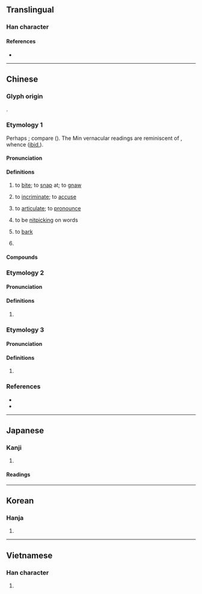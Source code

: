 {{also|齩|𫜪}}
{{character info}}
==Translingual==

===Han character===
{{Han char|rn=30|rad=口|as=06|sn=9|four=60048|canj=RYCK|ids=⿰口交}}

====References====
* {{Han ref|kx=0186.160|dkj=03543|dj=0406.010|hdz=10621.020|uh=54AC|ud=21676|bh=AB72|bd=43890}}

----

==Chinese==

===Glyph origin===
{{Han etym}}
{{Han compound|口|交|ls=psc|c1=s|t1=mouth|c2=p}}.

===Etymology 1===
{{zh-forms|alt=齩}}
Perhaps {{cog|sit}}; compare {{cog|cdm|ङेव्‍ह्‌सा||to nibble|tr=ŋewh-}} ({{zh-ref|Schuessler, 2007}}). The Min vernacular readings are reminiscent of {{cog|tai-pro|*giəwꟲ||to chew}}, whence {{cog|th|เคี้ยว}} ([[ibid.]]).

====Pronunciation====
{{zh-pron
|m=yǎo
|m-s=ngao3
|c=ngaau5
|c-t=ngau2
|h=pfs=ngâu;gd=ngau1
|md=gâ/ngāu
|md_note=gâ - vernacular; ngāu - literary
|mn=xm,zz,tw,sg:kā/qz:kǎ/xm,zz,tw:ngáu/qz:gáu
|mn_note=kā/kǎ - vernacular; ngáu/gáu - literary
|mn-t=ga6
|w=3ngau
|mc=
|oc=2
|ma=zh-yao.ogg
|cat=v,n
}}

====Definitions====
{{zh-hanzi}}

# to [[bite]]; to [[snap]] at; to [[gnaw]]
#: {{zh-x|一 條 狗 咬 了 他 的 腿。|A dog '''snapped at''' his leg.}}
#: {{zh-x|他 被 響尾蛇 咬 過。|He had been '''bitten''' by a rattlesnake.}}
# to [[incriminate]]; to [[accuse]]
#: {{zh-x|他 站 在 被告 席 上，什麼 都 招認，什麼 人 都 '''咬'''。|He was in the public dock, confessing everything, '''implicating''' everybody.}}
# to [[articulate]]; to [[pronounce]]
#: {{zh-x|這 個 字 他 咬 得 很 准.|He can '''pronounce''' this word correctly.}}
# to be [[nitpicking]] on words
#: {{zh-x|別 老 咬 住 我 那 句 話 不 放|Don't keep nagging me about that remark of mine.}}
# {{lb|zh|of [[dog]]}} to [[bark]]
# {{lb|zh|neologism|slang|euphemism}} {{zh-alt-form|口交|[[oral sex]]; to perform oral sex on}}

====Compounds====
{{zh-der|一口咬死|咬牙切齒|咬舌子|咬舌頭|弄狗相咬|咬舌根|咬嘴|咬破|咬薑呷醋|嚼咬人|怒目咬牙|咬定|一口咬定|咬舌|咬秋|咬定牙關|咬合不正|咬人貓|咬頭|咬釘嚼鐵|咬斷鐵|咬字兒|咬春|咬人狗|咬菜根|咬舌兒|咬耳仔|咬耳朵|咬群|咬牙|咬手|咬定牙根|咬字眼兒|咬嚼|咬合|咬住|咬字|反咬|切齒咬牙|咬緊|咬合調整|啖指咬舌|咬緊牙關|咬文嚼字|毒咬|狗咬狗|炒咬|老咬蟲|虎咬豬}}

===Etymology 2===
{{zh-forms}}

====Pronunciation====
{{zh-pron
|m=jiāo
|dial=n
|mc=1
|oc=1
|cat=
}}

====Definitions====
{{zh-hanzi}}

# {{zh-only|咬咬}}

===Etymology 3===
{{zh-forms}}

====Pronunciation====
{{zh-pron
|m=yāo
|dial=n
|mc=2
|oc=3
|cat=
}}

====Definitions====
{{zh-hanzi}}

# {{zh-only|咬哇||哇咬}}

===References===
* {{R:yue:Hanzi}}
* {{thcwd|4789}}

{{zh-cat|Elementary}}

----

==Japanese==

===Kanji===
{{ja-kanji|grade=|rs=口06}}

# {{rfdef|ja|sort=口06}}

====Readings====
{{ja-readings
|goon=きょう<けう, ぎょう<げう
|kanon=こう<かう, ごう<がう
|kun=か-む
}}

----

==Korean==

===Hanja===
{{ko-hanja|hangeul=교|rv=gyo|mr=kyo|y=kyo}}

# {{rfdef|ko|sort=口06}}

----

==Vietnamese==

===Han character===
{{vi-readings|reading=giảo, rao|rs=口06}}

# {{rfdef|vi}}